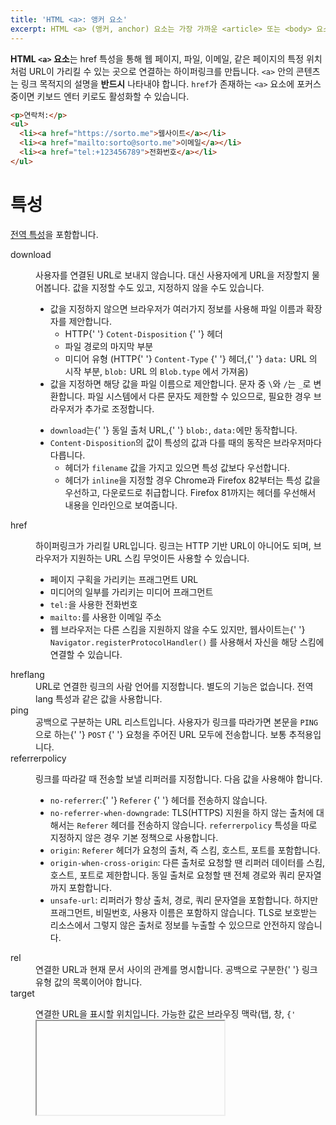 ```yaml
---
title: 'HTML <a>: 앵커 요소'
excerpt: HTML <a> (앵커, anchor) 요소는 가장 가까운 <article> 또는 <body> 요소의 연락처 정보를 나타냅니다.
---
```


**HTML `<a>` 요소**는 <TermLink>href</TermLink> 특성을 통해 웹 페이지, 파일, 이메일, 같은 페이지의 특정 위치처럼 URL이 가리킬 수 있는 곳으로 연결하는 하이퍼링크를 만듭니다. `<a>` 안의 콘텐츠는 링크 목적지의 설명을 **반드시** 나타내야 합니다. `href`가 존재하는 `<a>` 요소에 포커스 중이면 키보드 엔터 키로도 활성화할 수 있습니다.

<Demo height={120} />

```html name=demo
<p>연락처:</p>
<ul>
  <li><a href="https://sorto.me">웹사이트</a></li>
  <li><a href="mailto:sorto@sorto.me">이메일</a></li>
  <li><a href="tel:+123456789">전화번호</a></li>
</ul>
```

# 특성

[전역 특성](/docs/Web/HTML/Global_attributes)을 포함합니다.

<dl>
  <Term>download</Term>
  <dd>
    <p>
      사용자를 연결된 URL로 보내지 않습니다. 대신 사용자에게 URL을 저장할지 물어봅니다. 값을 지정할 수도 있고, 지정하지
      않을 수도 있습니다.
    </p>
    <ul>
      <li>
        값을 지정하지 않으면 브라우저가 여러가지 정보를 사용해 파일 이름과 확장자를 제안합니다.
        <ul>
          <li>
            HTTP{' '}
            <Anchor href="https://developer.mozilla.org/en-US/docs/Web/HTTP/Headers/Content-Disposition">
              <code>Cotent-Disposition</code>
            </Anchor>{' '}
            헤더
          </li>
          <li>파일 경로의 마지막 부분</li>
          <li>
            미디어 유형 (HTTP{' '}
            <Anchor href="https://developer.mozilla.org/en-US/docs/Web/HTTP/Headers/Content-Type">
              <code>Content-Type</code>
            </Anchor>{' '}
            헤더,{' '}
            <Anchor href="https://developer.mozilla.org/en-US/docs/Web/HTTP/Basics_of_HTTP/Data_URIs">
              <code>data:</code> URL
            </Anchor>
            의 시작 부분, <Anchor href="https://developer.mozilla.org/en-US/docs/Web/API/URL/createObjectURL">
              <code>blob:</code> URL
            </Anchor>의 <Anchor href="https://developer.mozilla.org/en-US/docs/Web/API/Blob/type">
              <code>Blob.type</code>
            </Anchor>
            에서 가져옴)
          </li>
        </ul>
      </li>
      <li>
        값을 지정하면 해당 값을 파일 이름으로 제안합니다. 문자 중 <code>\</code>와 <code>/</code>는 <code>_</code>로
        변환합니다. 파일 시스템에서 다른 문자도 제한할 수 있으므로, 필요한 경우 브라우저가 추가로 조정합니다.
      </li>
    </ul>
    <Callout childAs="div" color="warn" label="참고">
      <ul>
        <li>
          <code>download</code>는{' '}
          <Anchor href="https://developer.mozilla.org/ko/docs/Web/Security/Same-origin_policy">동일 출처 URL</Anchor>,{' '}
          <code>blob:</code>, <code>data:</code>에만 동작합니다.
        </li>
        <li>
          <code>Content-Disposition</code>의 값이 특성의 값과 다를 때의 동작은 브라우저마다 다릅니다.
          <ul>
            <li>
              헤더가 <code>filename</code> 값을 가지고 있으면 특성 값보다 우선합니다.
            </li>
            <li>
              헤더가 <code>inline</code>을 지정할 경우 Chrome과 Firefox 82부터는 특성 값을 우선하고, 다운로드로
              취급합니다. Firefox 81까지는 헤더를 우선해서 내용을 인라인으로 보여줍니다.
            </li>
          </ul>
        </li>
      </ul>
    </Callout>
  </dd>
  <Term>href</Term>
  <dd>
    <p>
      하이퍼링크가 가리킬 URL입니다. 링크는 HTTP 기반 URL이 아니어도 되며, 브라우저가 지원하는 URL 스킴 무엇이든 사용할
      수 있습니다.
    </p>
    <ul>
      <li>페이지 구획을 가리키는 프래그먼트 URL</li>
      <li>미디어의 일부를 가리키는 미디어 프래그먼트</li>
      <li>
        <code>tel:</code>을 사용한 전화번호
      </li>
      <li>
        <code>mailto:</code>를 사용한 이메일 주소
      </li>
      <li>
        웹 브라우저는 다른 스킴을 지원하지 않을 수도 있지만, 웹사이트는{' '}
        <Anchor href="https://developer.mozilla.org/ko/docs/Web/API/Navigator/registerProtocolHandler">
          <code>Navigator.registerProtocolHandler()</code>
        </Anchor>
        를 사용해서 자신을 해당 스킴에 연결할 수 있습니다.
      </li>
    </ul>
  </dd>
  <Term>hreflang</Term>
  <dd>
    URL로 연결한 링크의 사람 언어를 지정합니다. 별도의 기능은 없습니다. 전역 <HTMLAttr>lang</HTMLAttr> 특성과 같은 값을
    사용합니다.
  </dd>
  <Term experimental={true}>ping</Term>
  <dd>
    공백으로 구분하는 URL 리스트입니다. 사용자가 링크를 따라가면 본문을 <code>PING</code>으로 하는{' '}
    <Anchor href="https://developer.mozilla.org/ko/docs/Web/HTTP/Methods/POST">
      <code>POST</code>
    </Anchor>{' '}
    요청을 주어진 URL 모두에 전송합니다. 보통 추적용입니다.
  </dd>
  <Term>referrerpolicy</Term>
  <dd>
    <p>링크를 따라갈 때 전송할 보낼 리퍼러를 지정합니다. 다음 값을 사용해야 합니다.</p>
    <ul>
      <li>
        <code>no-referrer</code>:{' '}
        <Anchor href="https://developer.mozilla.org/en-US/docs/Web/HTTP/Headers/Referer">
          <code>Referer</code>
        </Anchor>{' '}
        헤더를 전송하지 않습니다.
      </li>
      <li>
        <code>no-referrer-when-downgrade</code>: TLS(HTTPS) 지원을 하지 않는 출처에 대해서는 <code>Referer</code>
        헤더를 전송하지 않습니다. <code>referrerpolicy</code> 특성을 따로 지정하지 않은 경우 기본 정책으로 사용합니다.
      </li>
      <li>
        <code>origin</code>: <code>Referer</code> 헤더가 요청의 출처, 즉 스킴, 호스트, 포트를 포함합니다.
      </li>
      <li>
        <code>origin-when-cross-origin</code>: 다른 출처로 요청할 땐 리퍼러 데이터를 스킴, 호스트, 포트로 제한합니다.
        동일 출처로 요청할 땐 전체 경로와 쿼리 문자열까지 포함합니다.
      </li>
      <li>
        <code>unsafe-url</code>: 리퍼러가 항상 출처, 경로, 쿼리 문자열을 포함합니다. 하지만 프래그먼트, 비밀번호, 사용자
        이름은 포함하지 않습니다. TLS로 보호받는 리소스에서 그렇지 않은 출처로 정보를 누출할 수 있으므로 안전하지
        않습니다.
      </li>
    </ul>
  </dd>
  <Term>rel</Term>
  <dd>
    연결한 URL과 현재 문서 사이의 관계를 명시합니다. 공백으로 구분한{' '}
    <Anchor href="https://developer.mozilla.org/en-US/docs/Web/HTML/Link_types">링크 유형 값</Anchor>의 목록이어야
    합니다.
  </dd>
  <Term>target</Term>
  <dd>
    <p>
      연결한 URL을 표시할 위치입니다. 가능한 값은 브라우징 맥락(탭, 창, <code>{'<iframe>'}</code>})의 이름입니다. 다음의
      키워드는 특별한 뜻을 가지고 있습니다.
    </p>
    <p>다음 키워드는 특별한 의미를 갖습니다.</p>
    <ul>
      <li>
        <code>_self</code> (기본값): 결과를 현재 브라우징 맥락에 보여줍니다.
      </li>
      <li>
        <code>_blank</code>: 결과를 새롭게 생성한 이름 없는 브라우징 맥락에 보여줍니다.
      </li>
      <li>
        <code>_parent</code>: 현재 페이지가 프레임 안에 존재하는 경우, 결과를 현재 브라우징 맥락의 부모에 보여줍니다.
        부모가 없으면 <code>_self</code>와 동일합니다.
      </li>
      <li>
        <code>_top</code>: 결과를 최상위 브라우징 맥락에 보여줍니다. 최상위 브라우징 맥락이란 현재 맥락의 조상 중 부모가
        없는 맥락입니다. 현재 맥락이 부모를 가지지 않으면 <code>_self</code>와 동일합니다.
      </li>
    </ul>
    <Callout color="warn" label="참고">
      <code>target="_blank"</code>는 <code>rel="noopener"</code>를 암시합니다. 따라서 <code>window.opener</code>를
      설정하지 않습니다. <Anchor href="#브라우저-호환성">브라우저 호환성</Anchor>에서 이 동작의 지원 범위를 확인하세요.
    </Callout>
  </dd>
  <Term>type</Term>
  <dd>
    연결한 URL의 <Anchor href="https://developer.mozilla.org/en-US/docs/Glossary/MIME_type">MIME 유형</Anchor>을
    지정합니다. 별도의 기능은 없습니다.
  </dd>
</dl>

# 예제

## 절대 주소로 연결

```html name=absolute
<a href="https://sorto.me/">Sorto.me</a>
```

<LiveExample name="absolute" height={20} />

## 상대 주소로 연결

```css name=relative hidden
a {
  display: block;
}
a + a {
  margin-top: 0.5em;
}
```

```html name=relative
<a href="//sorto.me/posts">상대 스킴 주소</a>
<a href="/docs/Web/HTML/Element">상대 출처 주소</a>
<a href="./base">상대 디렉토리 주소</a>
```

<LiveExample name="relative" height={80} />

## 같은 페이지의 ID로 연결

```html name=fragment
<a href="#예제" target="_parent">예제로</a>
```

<LiveExample name="fragment" height={20} />

<Callout color="warn" label="참고">
  <Anchor href="https://html.spec.whatwg.org/multipage/browsing-the-web.html#scroll-to-the-fragment-identifier">
    HTML 명세
  </Anchor>
  에 나와있는 것과 같이, <code>href="#top"</code>이나 <code>href="#"</code>을 사용하면 페이지 최상단으로 이동하는 링크를
  만들 수 있습니다.
</Callout>

## 이메일 주소로 연결

사용자의 이메일 프로그램을 바로 열고 싶으면 `mailto:` 스킴을 사용하세요.

```html
<a href="mailto:helloworld@example.com">이메일 보내기</a>
```

제목, 참조, 본문 사전 지정 등 `mailto:`에 관한 추가 정보는 [이메일 링크 만들기](https://developer.mozilla.org/en-US/docs/Learn/HTML/Introduction_to_HTML/Creating_hyperlinks#e-mail_links)와 [RFC 6068](https://tools.ietf.org/html/rfc6068)을 참고하세요.

## 전화번호로 연결

```html
<a href="tel:+821733338888">+82 17 3333 8888</a> <a href="tel:021231234">02-123-1234</a>
```

`tel:`링크의 동작은 기기의 지원 범위에 따라 달라집니다.

- 휴대전화에서는 전화번호를 입력합니다.
- Skype나 FaceTimec처럼 전화 프로그램이 설치돼있으면 실행합니다.
- [`Navigator.registerProtocolHandler()`](https://developer.mozilla.org/ko/docs/Web/API/Navigator/registerProtocolHandler)를 사용하면 웹사이트도 전화를 걸 수 있습니다.
- 다른 동작에는 연락처에 번호 저장, 다른 장치로 번호 전송 등이 있습니다.

구문, 추가 기능, 기타 다른 자세한 정보는 [RFC 3966](https://tools.ietf.org/html/rfc3966)을 참고하세요.

## <TermLink>download</TermLink>를 사용해서 캔버스 그림을 저장하기

```html name=canvas
<p>
  마우스를 드래그해서 그림을 그리세요.
  <a href="" download="my_painting.png">다운로드</a>
</p>

<canvas width="300" height="300"></canvas>
```

```js name=canvas
const canvas = document.querySelector('canvas')
const ctx = canvas.getContext('2d')
ctx.fillStyle = 'hotpink'

let isDrawing = false

function draw(x, y) {
  if (isDrawing) {
    ctx.beginPath()
    ctx.arc(x, y, 10, 0, Math.PI * 2)
    ctx.closePath()
    ctx.fill()
  }
}

canvas.addEventListener('mousemove', (event) => draw(event.offsetX, event.offsetY))
canvas.addEventListener('mousedown', () => (isDrawing = true))
canvas.addEventListener('mouseup', () => (isDrawing = false))

document.querySelector('a').addEventListener('click', (event) => (event.target.href = canvas.toDataURL()))
```

```css name=canvas hidden
canvas {
  background: #fff;
  border: 1px dashed;
}
a {
  display: inline-block;
  background: #69c;
  color: #fff;
  padding: 5px 10px;
}
```

<LiveExample name="canvas" height={360} />

# 보안과 개인정보

`<a>` 요소는 사용자의 보안과 개인정보에 중대한 영향을 줄 수 있습니다. [`Referer` 헤더: 개인정보 및 보안 고려사항](https://developer.mozilla.org/en-US/docs/Web/Security/Referer_header:_privacy_and_security_concerns) 문서에서 자세한 내용을 알아보세요.

`target="_blank"`를 `rel="noreferrer"`와 `rel="noopener"` 없이 사용하면 웹사이트가 [`window.opener`](https://developer.mozilla.org/ko/docs/Web/API/Window/opener) API 악용 공격에 취약해집니다. ([취약점 설명](https://www.jitbit.com/alexblog/256-targetblank---the-most-underestimated-vulnerability-ever/)) 다만 최신 브라우저에서는 `target="_blank"`를 지정하면 `rel="noopener"`와 같은 보호기능을 적용합니다. [브라우저 호환성](#브라우저-호환성)에서 지원 브라우저를 살펴보세요.

# 접근성

## 뚜렷한 링크 텍스트

링크 내의 텍스트는 주변 맥락에서 분리하더라도 목적지를 뚜렷하게 나타내야 합니다.

### 접근성이 떨어지는 링크

```html variant=bad
<p>우리 제품을 더 알아보시려면 <a href="/products">여기</a>를 클릭하세요.</p>
```

### 접근성이 뛰어난 링크

다행히 쉽게 수정할 수 있습니다. 게다가 길이도 더 짧아요.

```html variant=good
<p>우리 <a href="/products">제품을 더 알아보세요</a>.</p>
```

보조 기술은 페이지의 모든 링크를 나열하는 단축키가 있습니다. 그리고 "모든 링크 나열" 기능은 시각적 사용자가 페이지를 빠르게 훑는 것을 본딴 기술이므로, 보조 기술 사용자에게만 도움이 되는 것은 아닙니다.

## 클릭 이벤트

종종 `<a>` 요소의 <TermLink>href</TermLink>에 <code>#</code>이나 <code>javascript:void(0)</code>를 지정해서 페이지 변경을 방지하고, 클릭 이벤트를 수신해서 가짜 버튼으로 남용하는 경우가 있습니다.

이런 가짜 <code>href</code> 값은 링크를 복사/드래그할 때, 링크를 새 탭/창에서 열 때, 즐겨찾기에 저장할 때, JavaScript가 아직 로딩 중이거나, 오류에 빠졌거나, 비활성화됐을 때 예기치 못한 결과를 불러올 수 있습니다. 또한 스크린 리더와 같은 보조 기술에도 잘못된 의미를 전달합니다.

버튼에는 `<button>` 요소를 사용하세요. 일반적으로 하이퍼링크는 실제 URL로의 탐색에만 사용해야 합니다.

## 외부 링크 및 비HTML 요소

`target="blank"`를 이용해 새 탭/창으로 열리는 링크와, 파일 다운로드를 가리키는 링크는 사용했을 때 어떤 일이 일어날지 표시해야 합니다.

저시력 사용자, 스크린 리더 사용자, 인지력이 저하된 사용의 경우 새 탭, 창, 애플리케이션이 갑자기 뜨면 혼란스러울 수도 있으며, 특히 구형 스크린 리더 소프트웨어의 경우 어떤 일이 일어났는지 아예 표현하지 않을 수도 있습니다.

### 새 창 링크

```html
<a href="https://ko.wikipedia.org/" target="_blank">위키백과 (새 창에서 열기)</a>
```

### 비HTML 링크

```html
<a href="/files/annual-report.pdf">연간 보고서 (PDF)</a>
```

아이콘을 사용해서 나타내려고 할 땐 대체 텍스트를 꼭 지정하세요.

```html
<a href="https://ko.wikipedia.org/" target="_blank">
  위키백과
  <img alt="(새 탭에서 열림)" src="newtab.svg" />
</a>

<a href="/files/annual-report.pdf">
  2017 연간 보고서
  <img alt="(PDF)" src="pdf.svg" />
</a>
```

- [WebAIM: Links and Hypertext - Hypertext Links](https://webaim.org/techniques/hypertext/hypertext_links)
- [G200: Opening new windows and tabs from a link only when necessary](https://www.w3.org/TR/WCAG20-TECHS/G200.html)
- [G201: Giving users advanced warning when opening a new window](https://www.w3.org/TR/WCAG20-TECHS/G201.html)

## 스킵 링크

스킵 링크는 [`<body>`](./body) 요소에서 가능한 한 제일 위에 등장해서, 페이지의 주요 콘텐츠 시작점을 가리키는 링크입니다. 스킵 링크는 보통 포커스 전까지는 CSS를 사용해 숨겨놓습니다.

```html
<body>
  <a class="skip-link" href="#content">콘텐츠로 건너뛰기</a>
  <header>
    <!-- 헤더 -->
  </header>
  <main id="content"><!-- 스킵링크가 여기로 통함 --></main>
</body>
```

```css
.skip-link {
  background: #fff;
  position: absolute;
  top: -3em;
}
.skip-link:focus {
  top: 0;
}
```

스킵 링크는 키보드 사용자가 여러 페이지에 걸쳐 반복적인 탐색할 필요 없이 곧바로 콘텐츠로 이동할 수 있는 방법을 제공합니다.

특히, 반복 탐색 과정이 매우 힘든 스위치, 음성, 입/머리로 조작하는 사용자에게 아주 유용합니다.

- [WebAIM: "Skip Navigation" Links](https://webaim.org/techniques/skipnav/)

## 크기와 간격

### 크기

링크와 같은 대화형 요소는 상호작용하기에 충분한 크기의 활성화 영역을 가져야 합니다. 운동 조절 장애를 가진 사용자와, 터치 스크린처럼 정확하지 않은 입력 도구 사용자롤 포함해 다양한 사람을 도울 수 있습니다. 최소 [44x44](https://www.w3.org/TR/WCAG21/#dfn-css-pixels) CSS 픽셀을 권장합니다.

텍스트로만 이루어진, 산문 내의 링크는 위 규칙에서 제외할 수 있지만, 그래도 활성화하기 쉬운 크기를 확보하는 것이 좋습니다.

### 간격

링크와 같은 대화형 요소 다수를 시각적으로 가까이 배치할 땐 서로를 분리하는 여백이 있어야 합니다. 간격을 배치해야 운동 조절 장애를 가진 사용자가 실수로 원하지 않는 상호작용을 하는걸 방지할 수 있습니다.

간격은 [margin](https://developer.mozilla.org/en-US/docs/Web/CSS/margin)과 같은 CSS 속성으로 설정할 수 있습니다.

# 명세

[HTML Living Standard](https://html.spec.whatwg.org/multipage/textlevel-semantics.html#the-a-element)

# 브라우저 호환성

<BrowserCompat>html.elements.a</BrowserCompat>
